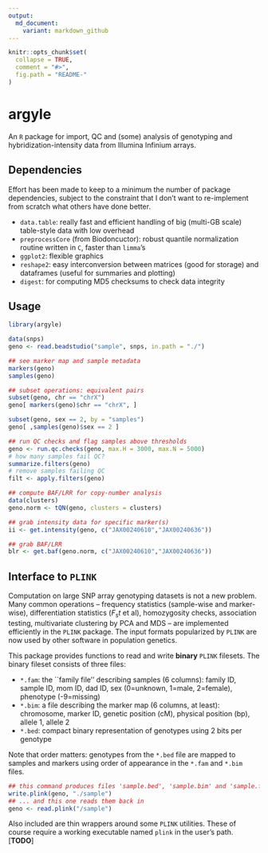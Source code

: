 ```yaml
---
output:
  md_document:
    variant: markdown_github
---
```


<!-- README.md is generated from README.Rmd. Please edit that file -->

```r
knitr::opts_chunk$set(
  collapse = TRUE,
  comment = "#>",
  fig.path = "README-"
)
```


# argyle
An `R` package for import, QC and (some) analysis of genotyping and hybridization-intensity data from Illumina Infinium arrays.

## Dependencies
Effort has been made to keep to a minimum the number of package dependencies, subject to the constraint that I don't want to re-implement from scratch what others have done better.

* `data.table`: really fast and efficient handling of big (multi-GB scale) table-style data with low overhead
* `preprocessCore` (from Biodoncuctor): robust quantile normalization routine written in `C`, faster than `limma`'s
* `ggplot2`: flexible graphics
* `reshape2`: easy interconversion between matrices (good for storage) and dataframes (useful for summaries and plotting)
* `digest`: for computing MD5 checksums to check data integrity


## Usage
```r
library(argyle)

data(snps)
geno <- read.beadstudio("sample", snps, in.path = "./")

## see marker map and sample metadata
markers(geno)
samples(geno)

## subset operations: equivalent pairs
subset(geno, chr == "chrX")
geno[ markers(geno)$chr == "chrX", ]

subset(geno, sex == 2, by = "samples")
geno[ ,samples(geno)$sex == 2 ]

## run QC checks and flag samples above thresholds
geno <- run.qc.checks(geno, max.H = 3000, max.N = 5000)
# how many samples fail QC?
summarize.filters(geno)
# remove samples failing QC
filt <- apply.filters(geno)

## compute BAF/LRR for copy-number analysis
data(clusters)
geno.norm <- tQN(geno, clusters = clusters)

## grab intensity data for specific marker(s)
ii <- get.intensity(geno, c("JAX00240610","JAX00240636"))

## grab BAF/LRR
blr <- get.baf(geno.norm, c("JAX00240610","JAX00240636"))
```

## Interface to `PLINK`
Computation on large SNP array genotyping datasets is not a new problem.  Many common operations -- frequency statistics (sample-wise and marker-wise), differentiation statistics ($F_st$ et al), homozygosity checks, association testing, multivariate clustering by PCA and MDS -- are implemented efficiently in the `PLINK` package.  The input formats popularized by `PLINK` are now used by other software in population genetics.

This package provides functions to read and write **binary** `PLINK` filesets.  The binary fileset consists of three files:

* `*.fam`: the ``family file'' describing samples (6 columns): family ID, sample ID, mom ID, dad ID, sex (0=unknown, 1=male, 2=female), phenotype (-9=missing)
* `*.bim`: a file describing the marker map (6 columns, at least): chromosome, marker ID, genetic position (cM), physical position (bp), allele 1, allele 2
* `*.bed`: compact binary representation of genotypes using 2 bits per genotype

Note that order matters: genotypes from the `*.bed` file are mapped to samples and markers using order of appearance in the `*.fam` and `*.bim` files.
```r
## this command produces files 'sample.bed', 'sample.bim' and 'sample.fam'
write.plink(geno, "./sample")
## ... and this one reads them back in
geno <- read.plink("/sample")
```

Also included are thin wrappers around some `PLINK` utilities.  These of course require a working executable named `plink` in the user's path. [**TODO**]
